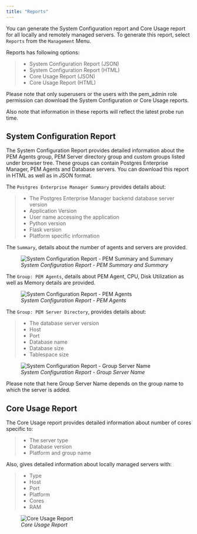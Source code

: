 ```yaml
---
title: "Reports"
---
```


<div id="reports" class="registered_link"></div>

You can generate the System Configuration report and Core Usage report for all locally and remotely managed servers. To generate this report, select `Reports` from the `Management` Menu.

Reports has following options:

> -   System Configuration Report (JSON)
> -   System Configuration Report (HTML)
> -   Core Usage Report (JSON)
> -   Core Usage Report (HTML)

Please note that only superusers or the users with the pem_admin role permission can download the System Configuration or Core Usage reports.

Also note that information in these reports will reflect the latest probe run time.

## System Configuration Report

The System Configuration Report provides detailed information about the PEM Agents group, PEM Server directory group and custom groups listed under browser tree. These groups can contain Postgres Enterprise Manager, PEM Agents and Database servers. You can download this report in HTML as well as in JSON format.

The `Postgres Enterprise Manager Summary` provides details about:

> -   The Postgres Enterprise Manager backend database server version
> -   Application Version
> -   User name accessing the application
> -   Python version
> -   Flask version
> -   Platform specific information

The `Summary`, details about the number of agents and servers are provided.

<figure><img src="../images/system_configuration_report_pem_summary_and_summary.png" class="align-center" alt="System Configuration Report - PEM Summary and Summary" /><figcaption aria-hidden="true"><em>System Configuration Report - PEM Summary and Summary</em></figcaption></figure>

The `Group: PEM Agents`, details about PEM Agent, CPU, Disk Utilization as well as Memory details are provided.

<figure><img src="../images/system_configuration_report_pem_agents.png" class="align-center" alt="System Configuration Report - PEM Agents" /><figcaption aria-hidden="true"><em>System Configuration Report - PEM Agents</em></figcaption></figure>

The `Group: PEM Server Directory`, provides details about:

> -   The database server version
> -   Host
> -   Port
> -   Database name
> -   Database size
> -   Tablespace size

<figure><img src="../images/system_configuration_report_pem_server_directory.png" class="align-center" alt="System Configuration Report - Group Server Name" /><figcaption aria-hidden="true"><em>System Configuration Report - Group Server Name</em></figcaption></figure>

Please note that here Group Server Name depends on the group name to which the server is added.

## Core Usage Report

The Core Usage report provides detailed information about number of cores specific to:

> -   The server type
> -   Database version
> -   Platform and group name

Also, gives detailed information about locally managed servers with:

> -   Type
> -   Host
> -   Port
> -   Platform
> -   Cores
> -   RAM

<figure><img src="../images/core_usage_report.png" class="align-center" alt="Core Usage Report" /><figcaption aria-hidden="true"><em>Core Usage Report</em></figcaption></figure>
